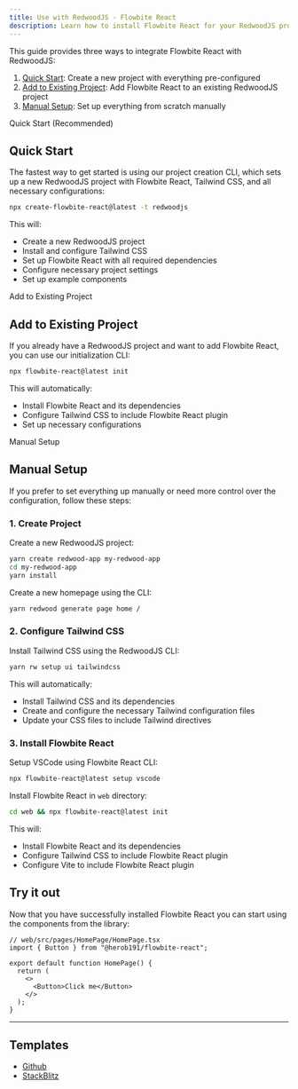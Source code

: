 ```yaml
---
title: Use with RedwoodJS - Flowbite React
description: Learn how to install Flowbite React for your RedwoodJS project and start developing modern full-stack web applications
---
```


This guide provides three ways to integrate Flowbite React with RedwoodJS:

1. [Quick Start](#quick-start): Create a new project with everything pre-configured
2. [Add to Existing Project](#add-to-existing-project): Add Flowbite React to an existing RedwoodJS project
3. [Manual Setup](#manual-setup): Set up everything from scratch manually

<TextDivider>Quick Start (Recommended)</TextDivider>

## Quick Start

The fastest way to get started is using our project creation CLI, which sets up a new RedwoodJS project with Flowbite React, Tailwind CSS, and all necessary configurations:

```bash
npx create-flowbite-react@latest -t redwoodjs
```

This will:

- Create a new RedwoodJS project
- Install and configure Tailwind CSS
- Set up Flowbite React with all required dependencies
- Configure necessary project settings
- Set up example components

<TextDivider>Add to Existing Project</TextDivider>

## Add to Existing Project

If you already have a RedwoodJS project and want to add Flowbite React, you can use our initialization CLI:

```bash
npx flowbite-react@latest init
```

This will automatically:

- Install Flowbite React and its dependencies
- Configure Tailwind CSS to include Flowbite React plugin
- Set up necessary configurations

<TextDivider>Manual Setup</TextDivider>

## Manual Setup

If you prefer to set everything up manually or need more control over the configuration, follow these steps:

### 1. Create Project

Create a new RedwoodJS project:

```bash
yarn create redwood-app my-redwood-app
cd my-redwood-app
yarn install
```

Create a new homepage using the CLI:

```bash
yarn redwood generate page home /
```

### 2. Configure Tailwind CSS

Install Tailwind CSS using the RedwoodJS CLI:

```bash
yarn rw setup ui tailwindcss
```

This will automatically:

- Install Tailwind CSS and its dependencies
- Create and configure the necessary Tailwind configuration files
- Update your CSS files to include Tailwind directives

### 3. Install Flowbite React

Setup VSCode using Flowbite React CLI:

```bash
npx flowbite-react@latest setup vscode
```

Install Flowbite React in `web` directory:

```bash
cd web && npx flowbite-react@latest init
```

This will:

- Install Flowbite React and its dependencies
- Configure Tailwind CSS to include Flowbite React plugin
- Configure Vite to include Flowbite React plugin

## Try it out

Now that you have successfully installed Flowbite React you can start using the components from the library:

```tsx
// web/src/pages/HomePage/HomePage.tsx
import { Button } from "@herob191/flowbite-react";

export default function HomePage() {
  return (
    <>
      <Button>Click me</Button>
    </>
  );
}
```

<hr />

## Templates

- [Github](https://github.com/themesberg/flowbite-react-template-redwoodjs)
- [StackBlitz](https://stackblitz.com/edit/flowbite-react-template-redwoodjs)
